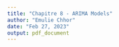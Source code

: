 ```yaml
---
title: "Chapitre 8 - ARIMA Models"
author: "Emulie Chhor"
date: "Feb 27, 2023"
output: pdf_document
---
```






